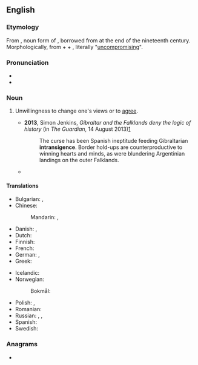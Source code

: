 ==English==

===Etymology===
From {{bor|en|fr|intransigeance}}, noun form of {{m|fr|intransigeant}}, borrowed from {{der|en|es|intransigente}} at the end of the nineteenth century. Morphologically, from {{m|fr|in-}} + {{m|fr|transiger}} + {{m|fr|-ant}}, literally "[[uncompromising]]".

===Pronunciation===
* {{IPA|en|/ɪnˈtɹæn.sɪ.d͡ʒəns/}}
* {{audio|en|LL-Q1860 (eng)-Vealhurl-intransigence.wav|Audio (UK)}}

===Noun===
{{en-noun|~}}

# Unwillingness to change one's views or to [[agree]].
#: {{ux|en|The '''intransigence''' of both sides frustrated the negotiators.}}
#* '''2013''', Simon Jenkins, ''Gibraltar and the Falklands deny the logic of history'' (in ''The Guardian'', 14 August 2013)[http://www.theguardian.com/commentisfree/2013/aug/14/gibraltar-falklands-deny-logic-history]
#*: The curse has been Spanish ineptitude feeding Gibraltarian '''intransigence'''. Border hold-ups are counterproductive to winning hearts and minds, as were blundering Argentinian landings on the outer Falklands.
#* {{quote-web|en|url=https://www.theguardian.com/commentisfree/2022/nov/07/the-guardian-view-on-rishi-sunaks-cop27-trip-placing-the-planet-on-a-road-to-hell|title=The Guardian view on Rishi Sunak’s Cop27 trip: placing the planet on a road to hell|date=2022-11-07|work=The Guardian|passage=Rishi Sunak is not interested in the climate emergency – and everyone knows it. Forced to make a flying visit to Cop27, Mr Sunak’s '''intransigence''' made him an outcast at the UN summit in Sharm el-Sheikh, Egypt.}}

====Translations====
{{trans-top|intransigence}}
* Bulgarian: {{t+|bg|непримиримост|f}}, {{t|bg|безкомпромисност|f}}
* Chinese:
*: Mandarin: {{t|cmn|不妥協|sc=Hani}}, {{t|cmn|不妥协|tr=bùtuǒxié|sc=Hani}}
* Danish: {{t|da|kompromisløshed|c}}, {{t|da|umedgørlighed|c}}
* Dutch: {{t+|nl|onverzettelijkheid|f}}
* Finnish: {{t+|fi|myöntymättömyys}}
* French: {{t+|fr|intransigeance|f}}
* German: {{t|de|Unnachgiebigkeit|f}}, {{t+|de|Intransigenz|f}}
* Greek: {{t+|el|αδιαλλαξία|f}}
{{trans-mid}}
* Icelandic: {{t|is|þrjóska|f}}
* Norwegian:
*: Bokmål: {{t|nb|umedgjørlighet|m|f}}
* Polish: {{t|pl|nieprzejednanie|n}}, {{t+|pl|nieustępliwość|f}}
* Romanian: {{t+|ro|intransigență|f}}
* Russian: {{t+|ru|непримири́мость|f}}, {{t+|ru|непрекло́нность|f}}, {{t+|ru|бескомпроми́ссность}}
* Spanish: {{t+|es|intransigencia|f}}
* Swedish: {{t+|sv|omedgörlighet|c}}
{{trans-bottom}}

===Anagrams===
* {{anagrams|en|a=aceegiinnnrst|antiscreening}}